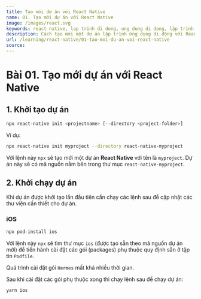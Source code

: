 ```yaml
---
title: Tạo mới dự án với React Native
name: 01. Tạo mới dự án với React Native
image: /images/react.svg
keywords: react native, lap trinh di dong, ung dung di dong, lập trình di động, ứng dụng di động, mobile app
description: Cách tạo mới một dự án lập trình ứng dụng di động với React Native
url: /learning/react-native/01-tao-moi-du-an-voi-react-native
source: 
---
```


# Bài 01. Tạo mới dự án với React Native

## 1. Khởi tạo dự án

```sh
npx react-native init <projectname> [--directory <project-folder>]
```

Ví dụ:

```sh
npx react-native init myproject --directory react-native-myproject
```

Với lệnh này `npx` sẽ tạo mới một dự án **React Native** với tên là `myproject`. 
Dự án này sẽ có mã nguồn nằm bên trong thư mục `react-native-myproject`.

## 2. Khởi chạy dự án

Khi dự án được khởi tạo lần đầu tiên cần chạy các lệnh sau để cập nhật các thư viện cần thiết cho dự án.

### iOS

```sh
npx pod-install ios
```

Với lệnh này `npx` sẽ tìm thư mục `ios` (được tạo sẵn theo mã nguồn dự án mới) để tiến hành 
cài đặt các gói (packages) phụ thuộc quy định sẵn ở tập tin `Podfile`.

Quá trình cài đặt gói `Hermes` mất khá nhiều thời gian.

Sau khi cài đặt các gói phụ thuộc xong thì chạy lệnh sau để chạy dự án:

```sh
yarn ios
```
